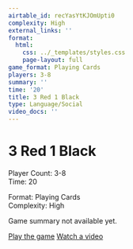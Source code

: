 ```yaml
---
airtable_id: recYasYtKJOmUpti0
complexity: High
external_links: ''
format:
  html:
    css: ../_templates/styles.css
    page-layout: full
game_format: Playing Cards
players: 3-8
summary: ''
time: '20'
title: 3 Red 1 Black
type: Language/Social
video_docs: ''
---
```


# 3 Red 1 Black

:::{.game-info-box}
:::{.game-stats}
:::{.left-stats}
Player Count: 3-8  
Time: 20
:::
:::{.right-stats}
Format: Playing Cards  
Complexity: High
:::
:::
:::

Game summary not available yet.

:::{.game-actions}
<a href="#" class="btn btn-play"><i class="fa fa-gamepad"></i> Play the game</a>
<a href="#" class="btn btn-watch"><i class="fa fa-video"></i> Watch a video</a>
:::